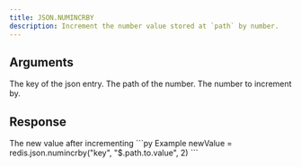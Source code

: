 ```yaml
---
title: JSON.NUMINCRBY
description: Increment the number value stored at `path` by number.
---
```


## Arguments

<ParamField body="key" type="str" required>
    The key of the json entry.
</ParamField>
<ParamField body="path" type="str" required>
    The path of the number.
</ParamField>




<ParamField body="increment" type="number" required>
    The number to increment by.
</ParamField>


## Response

<ResponseField type="List[int]" required>
  The new value after incrementing
</ResponseField>

<RequestExample>
```py Example
newValue = redis.json.numincrby("key", "$.path.to.value", 2)
```
</RequestExample>
